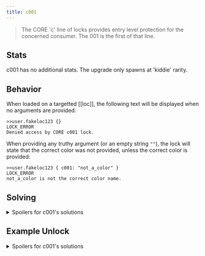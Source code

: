 ```yaml
---
title: c001
---
```


> The CORE 'c' line of locks provides entry level protection for the concerned consumer. The 001 is the first of that line.

## Stats

c001 has no additional stats. The upgrade only spawns at 'kiddie' rarity.

## Behavior

When loaded on a targetted [[loc]], the following text will be displayed when no arguments are provided:

```
>>user.fakeloc123 {}
LOCK_ERROR
Denied access by CORE c001 lock.
```

When providing any truthy argument (or an empty string `""`), the lock will state that the correct color was not provided, unless the correct color is provided:

```
>>user.fakeloc123 { c001: "not_a_color" }
LOCK_ERROR
not_a_color is not the correct color name.
```

## Solving

<details>
<summary>Spoilers for c001's solutions</summary>

### c001

c001 will choose a random color from a list of the following 8 colors, as a string, for its solution:

- green
- lime
- yellow
- orange
- red
- purple
- blue
- cyan

</details>

## Example Unlock

<details>
<summary>Spoilers for c001's solutions</summary>

```
>>user.loc { c001: "lime" }
WARNING: BINMAT security shell inactive. Intelligent defense system offline.
LOCK_UNLOCKED
System <user> breached.
Connection terminated.
```

</details>
